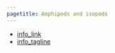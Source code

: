 ```yaml
---
pagetitle: Amphipods and isopods
---
```


- [info_link](https://olympiccoast.noaa.gov/living/marinelife/inverts/inverts.html)
- [info_tagline](Amphipods and isopods are two a large groups of crustaceans that are commonly seen on beaches in Olympic Coast. These beach hoppers help to clean up beaches by eating wrack and carcasses while they are also food for shorebirds and surfzone fishes.)


